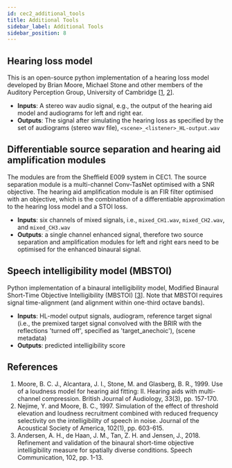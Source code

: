 ```yaml
---
id: cec2_additional_tools
title: Additional Tools
sidebar_label: Additional Tools
sidebar_position: 8
---
```


## Hearing loss model

This is an open-source python implementation of a hearing loss model developed by Brian Moore, Michael Stone and other members of the Auditory Perception Group, University of Cambridge  \[[1](#refs), [2](#refs)\].

- **Inputs**: A stereo wav audio signal, e.g., the output of the hearing aid model and audiograms for left and right ear.
- **Outputs**: The signal after simulating the hearing loss as specified by the set of audiograms (stereo wav file), `<scene>_<listener>_HL-output.wav`

## Differentiable source separation and hearing aid amplification modules

The modules are from the Sheffield E009 system in CEC1. The source separation module is a multi-channel Conv-TasNet optimised with a SNR objective. The hearing aid amplification module is an FIR filter optimised with an objective, which is the combination of a differentiable approximation to the hearing loss model and a STOI loss.

- **Inputs**: six channels of mixed signals, i.e., `mixed_CH1.wav`, `mixed_CH2.wav`, and `mixed_CH3.wav`
- **Outputs**: a single channel enhanced signal, therefore two source separation and amplification modules for left and right ears need to be optimised for the enhanced binaural signal.

## Speech intelligibility model (MBSTOI)

Python implementation of a binaural intelligibility model, Modified Binaural Short-Time Objective Intelligibility (MBSTOI)  \[[3](#refs)\]. Note that MBSTOI requires signal time-alignment (and alignment within one-third octave bands).

- **Inputs**: HL-model output signals, audiogram, reference target signal (i.e., the premixed target signal convolved with the BRIR with the reflections 'turned off', specified as 'target_anechoic'), (scene metadata)
- **Outputs**: predicted intelligibility score

## References

<a name="refs"></a>

1. Moore, B. C. J., Alcantara, J. I., Stone, M. and Glasberg, B. R., 1999. Use of a loudness model for hearing aid fitting: II. Hearing aids with multi-channel compression. British Journal of Audiology, 33(3), pp. 157-170.
2. Nejime, Y. and Moore, B. C., 1997. Simulation of the effect of threshold elevation and loudness recruitment combined with reduced frequency selectivity on the intelligibility of speech in noise. Journal of the Acoustical Society of America, 102(1), pp. 603-615.
3. Andersen, A. H., de Haan, J. M., Tan, Z. H. and Jensen, J., 2018. Refinement and validation of the binaural short-time objective intelligibility measure for spatially diverse conditions. Speech Communication, 102, pp. 1-13.
